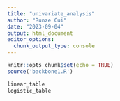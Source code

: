 ```yaml
---
title: "univariate_analysis"
author: "Runze Cui"
date: "2023-09-04"
output: html_document
editor_options: 
  chunk_output_type: console
---
```


```r
knitr::opts_chunk$set(echo = TRUE)
source('backbone1.R')
```

```r
linear_table
logistic_table
```

